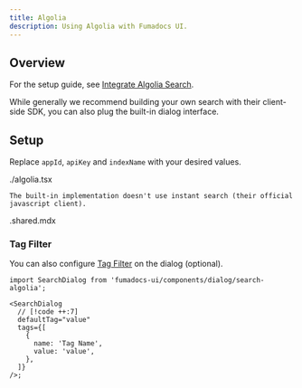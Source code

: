 ```yaml
---
title: Algolia
description: Using Algolia with Fumadocs UI.
---
```


## Overview

For the setup guide, see [Integrate Algolia Search](/docs/headless/search/algolia).

While generally we recommend building your own search with their client-side
SDK, you can also plug the built-in dialog interface.

## Setup

Replace `appId`, `apiKey` and `indexName` with your desired values.

<include meta='title="components/search.tsx"'>./algolia.tsx</include>

<Callout title="Note" className='mt-4'>

    The built-in implementation doesn't use instant search (their official
    javascript client).

</Callout>

<include>.shared.mdx</include>

### Tag Filter

You can also configure [Tag Filter](/docs/headless/search/algolia#tag-filter) on the dialog (optional).

```tsx title="components/search.tsx"
import SearchDialog from 'fumadocs-ui/components/dialog/search-algolia';

<SearchDialog
  // [!code ++:7]
  defaultTag="value"
  tags={[
    {
      name: 'Tag Name',
      value: 'value',
    },
  ]}
/>;
```
